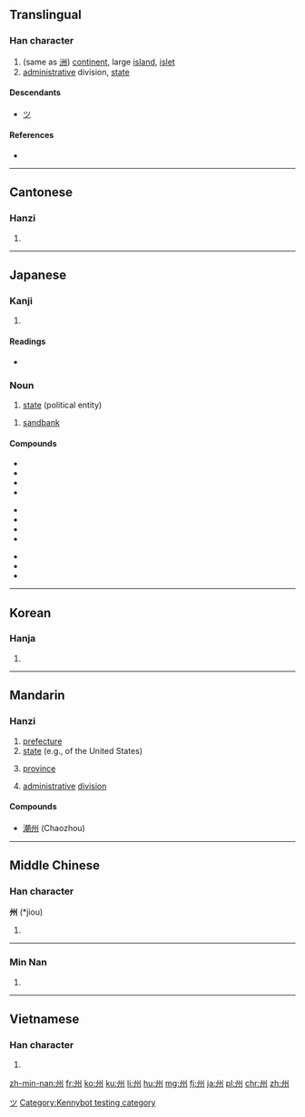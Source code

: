 {{also|川|洲}}
==Translingual==

===Han character===
{{Han char|rn=47|rad=巛|as=03|sn=6|four=3200<sub>0</sub>|canj=戈中戈中 (ILIL)}}

# (same as [[洲]]) [[continent]], large [[island]], [[islet]]
# [[administrative]] division, [[state]]

====Descendants====
* [[ツ]]

====References====
* {{Han ref|kx=0324.010|dkj=08678|dj=0624.090|hdz=10046.030|uh=5DDE|ud=24030|bh=A67B|bd=42619}}

----

==Cantonese==

===Hanzi===
{{yue-hanzi|jyut=[[zau1]]|y=jau1}}

# {{defn|lang=yue|sort=巛03}}

----

==Japanese==

===Kanji===
{{ja-kanji|grade=3|rs=巛03}}

# {{defn|lang=ja|sort=巛03}}

====Readings====
* {{ja-readings|on=[[しゅう]] (''shū''), [[す]] (''su'')|kun=[[す]] (''su''), [[しま]] (''shima'')}}

===Noun===
{{ja-noun|しゅう}}

# [[state]] (political entity)

{{ja-noun|す}}

# [[sandbank]]

====Compounds====
{{top3}}
* {{l|ja|sc=Jpan|自治州|tr=じちしゅう, jichishū}}
* {{l|ja|sc=Jpan|道州制|tr=どうしゅうせい, dōshūsei}}
* {{l|ja|sc=Jpan|九州|tr=きゅうしゅう, kyūshū}}
* {{l|ja|sc=Jpan|本州|tr=ほんしゅう, honshū}}
{{mid3}}
* {{l|ja|sc=Jpan|欧州|tr=おうしゅう, ōshū}}
* {{l|ja|sc=Jpan|豪州|tr=ごうしゅう, gōshū}}
* {{l|ja|sc=Jpan|備州|tr=びしゅう, bishū}}
* {{l|ja|sc=Jpan|満州|tr=まんしゅう, manshū}}
{{mid3}}
* {{l|ja|sc=Jpan|長州|tr=ちょうしゅう, chōshū}}
* {{l|ja|sc=Jpan|奥州|tr=おうしゅう, ōshū}}
* {{l|ja|sc=Jpan|座州|tr=ざす, zasu}}
{{bottom}}

[[Category:Han characters from which katakana were derived|ツ]]
----

==Korean==

===Hanja===
{{ko-hanja|hangeul=[[주]]|rv=ju|mr=chu|y=cwu}}

# {{defn|lang=ko|sort=巛03}}

----

==Mandarin==

===Hanzi===
{{cmn-hanzi|pin=[[zhōu]] ([[zhou1]])|wg=chou<sup>1</sup>}}

# [[prefecture]]
# [[state]] (e.g., of the United States)
# {{context|archaic|lang=cmn}} [[province]]
# {{context|archaic|lang=cmn}} [[administrative]] [[division]]

====Compounds====
* [[潮州]] (Chaozhou)

----

==Middle Chinese==

===Han character===
'''州''' (*jiou)<!--asterisk indicates that this is a reconstructed pronunciation-->

# {{defn|lang=zhx-mid|sort=巛03}}

----

===Min Nan===

{{nan-hanzi|poj=chiu|rs=巛03}}

# {{defn|lang=nan|sort=巛03}}

----

==Vietnamese==

===Han character===
{{vi-hantu|[[châu]], [[chu]]|rs=巛03}}

# {{defn|lang=vi|sort=巛03}}
[[Category:Kennybot testing category]]
[[zh-min-nan:州]]
[[fr:州]]
[[ko:州]]
[[ku:州]]
[[li:州]]
[[hu:州]]
[[mg:州]]
[[fj:州]]
[[ja:州]]
[[pl:州]]
[[chr:州]]
[[zh:州]]